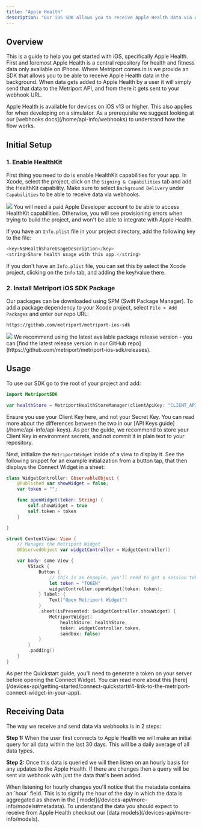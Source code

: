 ```yaml
---
title: "Apple Health"
description: "Our iOS SDK allows you to receive Apple Health data via webhooks."
---
```


## Overview

This is a guide to help you get started with iOS, specifically Apple Health. First and foremost Apple Health is a central repository for health and fitness data only available on iPhone.
Where Metriport comes in is we provide an SDK that allows you to be able to receive Apple Health data in the background.
When data gets added to Apple Health by a user it will simply send that data to the Metriport API, and from there it gets sent to your webhook URL.

<Info>
  Apple Health is available for devices on iOS v13 or higher. This also applies for when developing
  on a simulator.
</Info>

<Tip>
  As a prerequisite we suggest looking at our [webhooks docs](/home/api-info/webhooks) to understand
  how the flow works.
</Tip>

## Initial Setup

### 1. Enable HealthKit

First thing you need to do is enable HealthKit capabilities for your app.
In Xcode, select the project, click on the `Signing & Capabilities` tab and add the HealthKit capability.
Make sure to select `Background Delivery` under `Capabilities` to be able to receive data via webhooks.

<img className="h-100" src="/images/healthkit-capability.png" />

<Warning>
  You will need a paid Apple Developer account to be able to access HealthKit capabilities.
  Otherwise, you will see provisioning errors when trying to build the project, and won't be able to
  integrate with Apple Health.
</Warning>

If you have an `Info.plist` file in your project directory, add the following key to the file:

```swift
<key>NSHealthShareUsageDescription</key>
<string>Share health usage with this app.</string>
```

If you don't have an `Info.plist` file, you can set this by select the Xcode project,
clicking on the `Info` tab, and adding the key/value there.

### 2. Install Metriport iOS SDK Package

Our packages can be downloaded using SPM (Swift Package Manager).
To add a package dependency to your Xcode project, select `File > Add Packages` and enter our repo URL:

```
https://github.com/metriport/metriport-ios-sdk
```

<img className="h-100" src="/images/package-install.png" />

<Info>
  We recommend using the latest available package release version - you can [find the latest release
  version in our GitHub repo](https://github.com/metriport/metriport-ios-sdk/releases).
</Info>

## Usage

To use our SDK go to the root of your project and add:

```swift
import MetriportSDK

var healthStore = MetriportHealthStoreManager(clientApiKey: "CLIENT_API_KEY", sandbox: false);
```

<Warning>
  Ensure you use your Client Key here, and not your Secret Key. You can read more about the
  differences between the two in our [API Keys guide](/home/api-info/api-keys).
</Warning>

<Info>
  As per the guide, we recommend to store your Client Key in environment secrets, and not commit it
  in plain text to your repository.
</Info>

Next, initialize the `MetriportWidget` inside of a view to display it. See the following
snippet for an example initialization from a button tap, that then displays the Connect Widget
in a sheet:

```swift
class WidgetController: ObservableObject {
    @Published var showWidget = false;
    var token = "";

    func openWidget(token: String) {
        self.showWidget = true
        self.token = token
    }

}

struct ContentView: View {
    // Manages the Metriport Widget
    @ObservedObject var widgetController = WidgetController()

    var body: some View {
        VStack {
            Button {
                // This is an example, you'll need to get a session token from your server.
                let token = "TOKEN"
                widgetController.openWidget(token: token);
            } label: {
                Text("Open Metriport Widget")
            }
            .sheet(isPresented: $widgetController.showWidget) {
                MetriportWidget(
                    healthStore: healthStore,
                    token: widgetController.token,
                    sandbox: false)
            }
        }
        .padding()
    }
}
```

<Info>
  As per the Quickstart guide, you'll need to generate a token on your server before opening the
  Connect Widget. You can read more about this
  [here](/devices-api/getting-started/connect-quickstart#4-link-to-the-metriport-connect-widget-in-your-app).
</Info>

## Receiving Data

The way we receive and send data via webhooks is in 2 steps:

**Step 1:** When the user first connects to Apple Health we will make an initial query for all data within the last 30 days.
This will be a daily average of all data types.

**Step 2:** Once this data is queried we will then listen on an hourly basis for any updates to the Apple Health.
If there are changes then a query will be sent via webhook with just the data that's been added.

<Info>
  When listening for hourly changes you'll notice that the metadata contains an `hour` field. This
  is to signify the hour of the day in which the data is aggregated as shown in the [
  model](/devices-api/more-info/models#metadata).
</Info>

<Info>
  To understand the data you should expect to receive from Apple Health checkout our [data
  models](/devices-api/more-info/models).
</Info>
